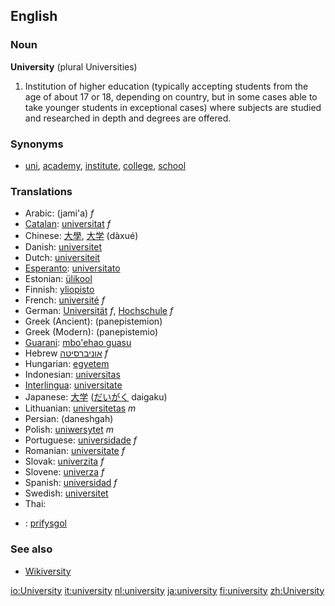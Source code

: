 ==English==

===Noun===
'''University''' (plural Universities)
# Institution of higher education (typically accepting students from the age of about 17 or 18, depending on country, but in some cases able to take younger students in exceptional cases) where subjects are studied and researched in depth and degrees are offered.

===Synonyms===
*[[uni]], [[academy]], [[institute]], [[college]], [[school]]

===Translations===
*Arabic: {{ARchar|[[جامعة]]}} (jami'a) ''f''
*[[Catalan]]: [[universitat]] ''f''
*Chinese: [[大學]], [[大学]] (dàxué)
*Danish: [[universitet]]
*Dutch: [[universiteit]]
*[[Esperanto]]: [[universitato]]
*Estonian: [[ülikool]]
*Finnish: [[yliopisto]]
*French: [[université]] ''f''
*German: [[Universität]] ''f'', [[Hochschule]] ''f''
*Greek (Ancient): (panepistemion)
*Greek (Modern): (panepistemio)
*[[Guarani]]: [[mbo'ehao guasu]]
*Hebrew [[אוניברסיטה]] ''f''
*Hungarian: [[egyetem]] 
*Indonesian: [[universitas]]
*[[Interlingua]]: [[universitate]]
*Japanese: [[大学]] ([[だいがく]] daigaku)
*Lithuanian: [[universitetas]] ''m''
*Persian: {{FAchar|[[دانشگاه]]}} (daneshgah)
*Polish: [[uniwersytet]] ''m''
*Portuguese: [[universidade]] ''f''
*Romanian: [[universitate]] ''f''
*Slovak: [[univerzita]] ''f''
*Slovene: [[univerza]] ''f''
*Spanish: [[universidad]] ''f''
*Swedish: [[universitet]]
*Thai: {{THchar|[[มหาวิทยาลัย]]}}
*{{cy}}: [[prifysgol]]

===See also===

*[http://textbook.wikipedia.org/wiki/Wikiversity Wikiversity]

[[io:University]]
[[it:university]]
[[nl:university]]
[[ja:university]]
[[fi:university]]
[[zh:University]]